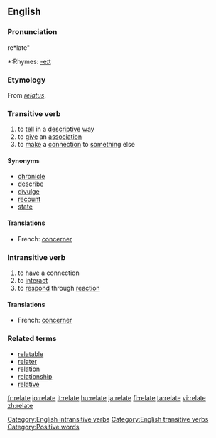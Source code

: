 ==English==

===Pronunciation===
re*late"
*:Rhymes: [[Rhymes:English:-eɪt|-eɪt]]

===Etymology===
From {{L.}} ''[[relatus]]''.

===Transitive verb===
{{rfc-trverb|Transitive verb}}
{{en-verb|relat|ing}}

# to [[tell]] in a [[descriptive]] [[way]]
# to [[give]] an [[association]]
# to [[make]] a [[connection]] to [[something]] else

====Synonyms====
* [[chronicle]]
* [[describe]]
* [[divulge]]
* [[recount]]
* [[state]]

====Translations====
*French: [[concerner]]

===Intransitive verb===
{{en-verb|relat|ing}}

# to [[have]] a connection
# to [[interact]]
# to [[respond]] through [[reaction]]

====Translations====
*French: [[concerner]]

===Related terms===
* [[relatable]]
* [[relater]]
* [[relation]]
* [[relationship]]
* [[relative]]

[[Category:English intransitive verbs]]
[[Category:English transitive verbs]]
[[Category:Positive words]]

[[fr:relate]]
[[io:relate]]
[[it:relate]]
[[hu:relate]]
[[ja:relate]]
[[fi:relate]]
[[ta:relate]]
[[vi:relate]]
[[zh:relate]]